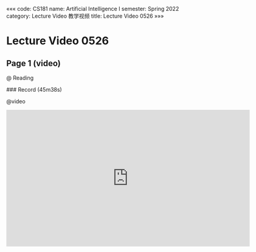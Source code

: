 «««
code: CS181
name: Artificial Intelligence I
semester: Spring 2022
category: Lecture Video 教学视频
title: Lecture Video 0526
»»»

# Lecture Video 0526

## Page 1 (video)

@ Reading

<div class="markdown-body">
### Record (45m38s)
</div>

@video

<iframe src="https://sbfull.com/e/iwwk04hm8f8w.html" frameborder=0 marginwidth=0 marginheight=0 scrolling=no width=640 height=360 allowfullscreen></iframe>

